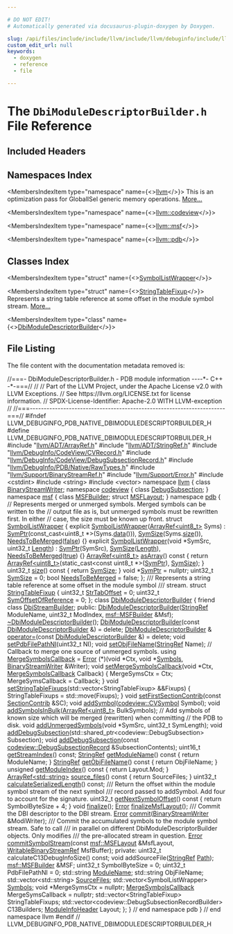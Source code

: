 ```yaml
---

# DO NOT EDIT!
# Automatically generated via docusaurus-plugin-doxygen by Doxygen.

slug: /api/files/include/include/llvm/include/llvm/debuginfo/include/llvm/debuginfo/pdb/include/llvm/debuginfo/pdb/native/dbimoduledescriptorbuilder-h
custom_edit_url: null
keywords:
  - doxygen
  - reference
  - file

---
```





# The `DbiModuleDescriptorBuilder.h` File Reference

<DoxygenPage pluginConfig={pluginConfig}>



## Included Headers

<IncludesList>
<IncludesListItem
  filePath="llvm/ADT/ArrayRef.h"
  permalink="/docs/api/files/include/include/llvm/include/llvm/adt/arrayref-h"
  isLocal="true" />
<IncludesListItem
  filePath="llvm/ADT/StringRef.h"
  permalink="/docs/api/files/include/include/llvm/include/llvm/adt/stringref-h"
  isLocal="true" />
<IncludesListItem
  filePath="llvm/DebugInfo/CodeView/CVRecord.h"
  permalink="/docs/api/files/include/include/llvm/include/llvm/debuginfo/include/llvm/debuginfo/codeview/cvrecord-h"
  isLocal="true" />
<IncludesListItem
  filePath="llvm/DebugInfo/CodeView/DebugSubsectionRecord.h"
  permalink="/docs/api/files/include/include/llvm/include/llvm/debuginfo/include/llvm/debuginfo/codeview/debugsubsectionrecord-h"
  isLocal="true" />
<IncludesListItem
  filePath="llvm/DebugInfo/PDB/Native/RawTypes.h"
  permalink="/docs/api/files/include/include/llvm/include/llvm/debuginfo/include/llvm/debuginfo/pdb/include/llvm/debuginfo/pdb/native/rawtypes-h"
  isLocal="true" />
<IncludesListItem
  filePath="llvm/Support/BinaryStreamRef.h"
  permalink="/docs/api/files/include/include/llvm/include/llvm/support/binarystreamref-h"
  isLocal="true" />
<IncludesListItem
  filePath="llvm/Support/Error.h"
  permalink="/docs/api/files/include/include/llvm/include/llvm/support/error-h"
  isLocal="true" />
<IncludesListItem
  filePath="cstdint"
  permalink=""
  isLocal="false" />
<IncludesListItem
  filePath="string"
  permalink=""
  isLocal="false" />
<IncludesListItem
  filePath="vector"
  permalink=""
  isLocal="false" />
</IncludesList>

## Namespaces Index

<MembersIndex>

<MembersIndexItem
  type="namespace"
  name={<><a href="/docs/api/namespaces/llvm">llvm</a></>}>
This is an optimization pass for GlobalISel generic memory operations. <a href="/docs/api/namespaces/llvm/#details">More...</a>
</MembersIndexItem>

<MembersIndexItem
  type="namespace"
  name={<><a href="/docs/api/namespaces/llvm/codeview">llvm::codeview</a></>}>
</MembersIndexItem>

<MembersIndexItem
  type="namespace"
  name={<><a href="/docs/api/namespaces/llvm/msf">llvm::msf</a></>}>
</MembersIndexItem>

<MembersIndexItem
  type="namespace"
  name={<><a href="/docs/api/namespaces/llvm/pdb">llvm::pdb</a></>}>
</MembersIndexItem>

</MembersIndex>

## Classes Index

<MembersIndex>

<MembersIndexItem
  type="struct"
  name={<><a href="/docs/api/structs/llvm/pdb/symbollistwrapper">SymbolListWrapper</a></>}>
</MembersIndexItem>

<MembersIndexItem
  type="struct"
  name={<><a href="/docs/api/structs/llvm/pdb/stringtablefixup">StringTableFixup</a></>}>
Represents a string table reference at some offset in the module symbol stream. <a href="/docs/api/structs/llvm/pdb/stringtablefixup/#details">More...</a>
</MembersIndexItem>

<MembersIndexItem
  type="class"
  name={<><a href="/docs/api/classes/llvm/pdb/dbimoduledescriptorbuilder">DbiModuleDescriptorBuilder</a></>}>
</MembersIndexItem>

</MembersIndex>


## File Listing

The file content with the documentation metadata removed is:

<ProgramListing>

<Link id="l00001" /><CodeLine lineNumber="1"><span class="doxyHighlightComment">//===- DbiModuleDescriptorBuilder.h - PDB module information ----&#42;- C++ -&#42;-===//</span></CodeLine>
<Link id="l00002" /><CodeLine lineNumber="2"><span class="doxyHighlightComment">//</span></CodeLine>
<Link id="l00003" /><CodeLine lineNumber="3"><span class="doxyHighlightComment">// Part of the LLVM Project, under the Apache License v2.0 with LLVM Exceptions.</span></CodeLine>
<Link id="l00004" /><CodeLine lineNumber="4"><span class="doxyHighlightComment">// See https://llvm.org/LICENSE.txt for license information.</span></CodeLine>
<Link id="l00005" /><CodeLine lineNumber="5"><span class="doxyHighlightComment">// SPDX-License-Identifier: Apache-2.0 WITH LLVM-exception</span></CodeLine>
<Link id="l00006" /><CodeLine lineNumber="6"><span class="doxyHighlightComment">//</span></CodeLine>
<Link id="l00007" /><CodeLine lineNumber="7"><span class="doxyHighlightComment">//===----------------------------------------------------------------------===//</span></CodeLine>
<Link id="l00008" /><CodeLine lineNumber="8"></CodeLine>
<Link id="l00009" /><CodeLine lineNumber="9"><span class="doxyHighlightPreprocessor">#ifndef LLVM&#95;DEBUGINFO&#95;PDB&#95;NATIVE&#95;DBIMODULEDESCRIPTORBUILDER&#95;H</span></CodeLine>
<Link id="l00010" /><CodeLine lineNumber="10"><span class="doxyHighlightPreprocessor">#define LLVM&#95;DEBUGINFO&#95;PDB&#95;NATIVE&#95;DBIMODULEDESCRIPTORBUILDER&#95;H</span></CodeLine>
<Link id="l00011" /><CodeLine lineNumber="11"></CodeLine>
<Link id="l00012" /><CodeLine lineNumber="12"><span class="doxyHighlightPreprocessor">#include &quot;<a href="/docs/api/files/include/include/llvm/include/llvm/adt/arrayref-h">llvm/ADT/ArrayRef.h</a>&quot;</span></CodeLine>
<Link id="l00013" /><CodeLine lineNumber="13"><span class="doxyHighlightPreprocessor">#include &quot;<a href="/docs/api/files/include/include/llvm/include/llvm/adt/stringref-h">llvm/ADT/StringRef.h</a>&quot;</span></CodeLine>
<Link id="l00014" /><CodeLine lineNumber="14"><span class="doxyHighlightPreprocessor">#include &quot;<a href="/docs/api/files/include/include/llvm/include/llvm/debuginfo/include/llvm/debuginfo/codeview/cvrecord-h">llvm/DebugInfo/CodeView/CVRecord.h</a>&quot;</span></CodeLine>
<Link id="l00015" /><CodeLine lineNumber="15"><span class="doxyHighlightPreprocessor">#include &quot;<a href="/docs/api/files/include/include/llvm/include/llvm/debuginfo/include/llvm/debuginfo/codeview/debugsubsectionrecord-h">llvm/DebugInfo/CodeView/DebugSubsectionRecord.h</a>&quot;</span></CodeLine>
<Link id="l00016" /><CodeLine lineNumber="16"><span class="doxyHighlightPreprocessor">#include &quot;<a href="/docs/api/files/include/include/llvm/include/llvm/debuginfo/include/llvm/debuginfo/pdb/include/llvm/debuginfo/pdb/native/rawtypes-h">llvm/DebugInfo/PDB/Native/RawTypes.h</a>&quot;</span></CodeLine>
<Link id="l00017" /><CodeLine lineNumber="17"><span class="doxyHighlightPreprocessor">#include &quot;<a href="/docs/api/files/include/include/llvm/include/llvm/support/binarystreamref-h">llvm/Support/BinaryStreamRef.h</a>&quot;</span></CodeLine>
<Link id="l00018" /><CodeLine lineNumber="18"><span class="doxyHighlightPreprocessor">#include &quot;<a href="/docs/api/files/include/include/llvm/include/llvm/support/error-h">llvm/Support/Error.h</a>&quot;</span></CodeLine>
<Link id="l00019" /><CodeLine lineNumber="19"><span class="doxyHighlightPreprocessor">#include &lt;cstdint&gt;</span></CodeLine>
<Link id="l00020" /><CodeLine lineNumber="20"><span class="doxyHighlightPreprocessor">#include &lt;string&gt;</span></CodeLine>
<Link id="l00021" /><CodeLine lineNumber="21"><span class="doxyHighlightPreprocessor">#include &lt;vector&gt;</span></CodeLine>
<Link id="l00022" /><CodeLine lineNumber="22"></CodeLine>
<Link id="l00023" /><CodeLine lineNumber="23"><span class="doxyHighlightKeyword">namespace </span><span class="doxyHighlight"><a href="/docs/api/namespaces/llvm">llvm</a> &#123;</span></CodeLine>
<Link id="l00024" /><CodeLine lineNumber="24"><span class="doxyHighlightKeyword">class </span><span class="doxyHighlight"><a href="/docs/api/classes/llvm/binarystreamwriter">BinaryStreamWriter</a>;</span></CodeLine>
<Link id="l00025" /><CodeLine lineNumber="25"><span class="doxyHighlightKeyword">namespace </span><span class="doxyHighlight"><a href="/docs/api/namespaces/llvm/codeview">codeview</a> &#123;</span></CodeLine>
<Link id="l00026" /><CodeLine lineNumber="26"><span class="doxyHighlightKeyword">class </span><span class="doxyHighlight"><a href="/docs/api/classes/llvm/codeview/debugsubsection">DebugSubsection</a>;</span></CodeLine>
<Link id="l00027" /><CodeLine lineNumber="27"><span class="doxyHighlight">&#125;</span></CodeLine>
<Link id="l00028" /><CodeLine lineNumber="28"></CodeLine>
<Link id="l00029" /><CodeLine lineNumber="29"><span class="doxyHighlightKeyword">namespace </span><span class="doxyHighlight"><a href="/docs/api/namespaces/llvm/msf">msf</a> &#123;</span></CodeLine>
<Link id="l00030" /><CodeLine lineNumber="30"><span class="doxyHighlightKeyword">class </span><span class="doxyHighlight"><a href="/docs/api/classes/llvm/msf/msfbuilder">MSFBuilder</a>;</span></CodeLine>
<Link id="l00031" /><CodeLine lineNumber="31"><span class="doxyHighlightKeyword">struct </span><span class="doxyHighlight"><a href="/docs/api/structs/llvm/msf/msflayout">MSFLayout</a>;</span></CodeLine>
<Link id="l00032" /><CodeLine lineNumber="32"><span class="doxyHighlight">&#125;</span></CodeLine>
<Link id="l00033" /><CodeLine lineNumber="33"><span class="doxyHighlightKeyword">namespace </span><span class="doxyHighlight"><a href="/docs/api/namespaces/llvm/pdb">pdb</a> &#123;</span></CodeLine>
<Link id="l00034" /><CodeLine lineNumber="34"></CodeLine>
<Link id="l00035" /><CodeLine lineNumber="35"><span class="doxyHighlightComment">// Represents merged or unmerged symbols. Merged symbols can be written to the</span></CodeLine>
<Link id="l00036" /><CodeLine lineNumber="36"><span class="doxyHighlightComment">// output file as is, but unmerged symbols must be rewritten first. In either</span></CodeLine>
<Link id="l00037" /><CodeLine lineNumber="37"><span class="doxyHighlightComment">// case, the size must be known up front.</span></CodeLine>
<Link id="l00038" /><CodeLine lineNumber="38" lineLink="/docs/api/structs/llvm/pdb/symbollistwrapper"><span class="doxyHighlightKeyword">struct </span><span class="doxyHighlight"><a href="/docs/api/structs/llvm/pdb/symbollistwrapper/#a6314140be196f431a2944cb39b664abb">SymbolListWrapper</a> &#123;</span></CodeLine>
<Link id="l00039" /><CodeLine lineNumber="39" lineLink="/docs/api/structs/llvm/pdb/symbollistwrapper/#a6314140be196f431a2944cb39b664abb"><span class="doxyHighlight">  </span><span class="doxyHighlightKeyword">explicit</span><span class="doxyHighlight"> <a href="/docs/api/structs/llvm/pdb/symbollistwrapper/#a6314140be196f431a2944cb39b664abb">SymbolListWrapper</a>(<a href="/docs/api/classes/llvm/arrayref">ArrayRef&lt;uint8&#95;t&gt;</a> Syms)</span></CodeLine>
<Link id="l00040" /><CodeLine lineNumber="40"><span class="doxyHighlight">      : <a href="/docs/api/structs/llvm/pdb/symbollistwrapper/#abe5a186e6eb51a7ca7c8253a5ad044d6">SymPtr</a>(const&#95;cast&lt;uint8&#95;t &#42;&gt;(Syms.<a href="/docs/api/files/lib/lib/codegen/staticdatasplitter-cpp/#ad2fefd8832b4b1ea3dbb1f621063bbff">data</a>())), <a href="/docs/api/structs/llvm/pdb/symbollistwrapper/#ae61815562911ed142fcf52cbb7c68f2d">SymSize</a>(Syms.<a href="/docs/api/structs/llvm/pdb/symbollistwrapper/#a1a1c584977e590bf816fba481b4c5276">size</a>()),</span></CodeLine>
<Link id="l00041" /><CodeLine lineNumber="41"><span class="doxyHighlight">        <a href="/docs/api/structs/llvm/pdb/symbollistwrapper/#aba0d826642d6ef92417a84721787fec6">NeedsToBeMerged</a>(<a href="/docs/api/namespaces/false">false</a>) &#123;&#125;</span></CodeLine>
<Link id="l00042" /><CodeLine lineNumber="42" lineLink="/docs/api/structs/llvm/pdb/symbollistwrapper/#a4d2e126de50f0e2d37145402349d9c98"><span class="doxyHighlight">  </span><span class="doxyHighlightKeyword">explicit</span><span class="doxyHighlight"> <a href="/docs/api/structs/llvm/pdb/symbollistwrapper/#a4d2e126de50f0e2d37145402349d9c98">SymbolListWrapper</a>(</span><span class="doxyHighlightKeywordType">void</span><span class="doxyHighlight"> &#42;SymSrc, uint32&#95;t <a href="/docs/api/namespaces/llvm/#a05f5b9a11bdcc5feba62899f95dcf878af6d9f1c7b49b7601fae6a545002a6763">Length</a>)</span></CodeLine>
<Link id="l00043" /><CodeLine lineNumber="43"><span class="doxyHighlight">      : <a href="/docs/api/structs/llvm/pdb/symbollistwrapper/#abe5a186e6eb51a7ca7c8253a5ad044d6">SymPtr</a>(SymSrc), <a href="/docs/api/structs/llvm/pdb/symbollistwrapper/#ae61815562911ed142fcf52cbb7c68f2d">SymSize</a>(<a href="/docs/api/namespaces/llvm/#a05f5b9a11bdcc5feba62899f95dcf878af6d9f1c7b49b7601fae6a545002a6763">Length</a>), <a href="/docs/api/structs/llvm/pdb/symbollistwrapper/#aba0d826642d6ef92417a84721787fec6">NeedsToBeMerged</a>(<a href="/docs/api/files/lib/lib/analysis/basicaliasanalysis-cpp/#af6d5cafbdfc5313e65d990120021a3ec">true</a>) &#123;&#125;</span></CodeLine>
<Link id="l00044" /><CodeLine lineNumber="44"></CodeLine>
<Link id="l00045" /><CodeLine lineNumber="45" lineLink="/docs/api/structs/llvm/pdb/symbollistwrapper/#a1e699730cd59ec7dd715c388750c852d"><span class="doxyHighlight">  <a href="/docs/api/classes/llvm/arrayref">ArrayRef&lt;uint8&#95;t&gt;</a> <a href="/docs/api/structs/llvm/pdb/symbollistwrapper/#a1e699730cd59ec7dd715c388750c852d">asArray</a>()</span><span class="doxyHighlightKeyword"> const </span><span class="doxyHighlight">&#123;</span></CodeLine>
<Link id="l00046" /><CodeLine lineNumber="46"><span class="doxyHighlight">    </span><span class="doxyHighlightKeywordFlow">return</span><span class="doxyHighlight"> <a href="/docs/api/classes/llvm/arrayref">ArrayRef&lt;uint8&#95;t&gt;</a>(</span><span class="doxyHighlightKeyword">static&#95;cast&lt;</span><span class="doxyHighlightKeyword">const </span><span class="doxyHighlight">uint8&#95;t &#42;</span><span class="doxyHighlightKeyword">&gt;</span><span class="doxyHighlight">(<a href="/docs/api/structs/llvm/pdb/symbollistwrapper/#abe5a186e6eb51a7ca7c8253a5ad044d6">SymPtr</a>), <a href="/docs/api/structs/llvm/pdb/symbollistwrapper/#ae61815562911ed142fcf52cbb7c68f2d">SymSize</a>);</span></CodeLine>
<Link id="l00047" /><CodeLine lineNumber="47"><span class="doxyHighlight">  &#125;</span></CodeLine>
<Link id="l00048" /><CodeLine lineNumber="48"></CodeLine>
<Link id="l00049" /><CodeLine lineNumber="49" lineLink="/docs/api/structs/llvm/pdb/symbollistwrapper/#a1a1c584977e590bf816fba481b4c5276"><span class="doxyHighlight">  uint32&#95;t <a href="/docs/api/structs/llvm/pdb/symbollistwrapper/#a1a1c584977e590bf816fba481b4c5276">size</a>()</span><span class="doxyHighlightKeyword"> const </span><span class="doxyHighlight">&#123; </span><span class="doxyHighlightKeywordFlow">return</span><span class="doxyHighlight"> <a href="/docs/api/structs/llvm/pdb/symbollistwrapper/#ae61815562911ed142fcf52cbb7c68f2d">SymSize</a>; &#125;</span></CodeLine>
<Link id="l00050" /><CodeLine lineNumber="50"></CodeLine>
<Link id="l00051" /><CodeLine lineNumber="51" lineLink="/docs/api/structs/llvm/pdb/symbollistwrapper/#abe5a186e6eb51a7ca7c8253a5ad044d6"><span class="doxyHighlight">  </span><span class="doxyHighlightKeywordType">void</span><span class="doxyHighlight"> &#42;<a href="/docs/api/structs/llvm/pdb/symbollistwrapper/#abe5a186e6eb51a7ca7c8253a5ad044d6">SymPtr</a> = </span><span class="doxyHighlightKeyword">nullptr</span><span class="doxyHighlight">;</span></CodeLine>
<Link id="l00052" /><CodeLine lineNumber="52" lineLink="/docs/api/structs/llvm/pdb/symbollistwrapper/#ae61815562911ed142fcf52cbb7c68f2d"><span class="doxyHighlight">  uint32&#95;t <a href="/docs/api/structs/llvm/pdb/symbollistwrapper/#ae61815562911ed142fcf52cbb7c68f2d">SymSize</a> = 0;</span></CodeLine>
<Link id="l00053" /><CodeLine lineNumber="53" lineLink="/docs/api/structs/llvm/pdb/symbollistwrapper/#aba0d826642d6ef92417a84721787fec6"><span class="doxyHighlight">  </span><span class="doxyHighlightKeywordType">bool</span><span class="doxyHighlight"> <a href="/docs/api/structs/llvm/pdb/symbollistwrapper/#aba0d826642d6ef92417a84721787fec6">NeedsToBeMerged</a> = </span><span class="doxyHighlightKeyword">false</span><span class="doxyHighlight">;</span></CodeLine>
<Link id="l00054" /><CodeLine lineNumber="54"><span class="doxyHighlight">&#125;;</span></CodeLine>
<Link id="l00055" /><CodeLine lineNumber="55"></CodeLine>
<Link id="l00056" /><CodeLine lineNumber="56"><span class="doxyHighlightComment">/// Represents a string table reference at some offset in the module symbol</span></CodeLine>
<Link id="l00057" /><CodeLine lineNumber="57"><span class="doxyHighlightComment">/// stream.</span></CodeLine>
<Link id="l00058" /><CodeLine lineNumber="58" lineLink="/docs/api/structs/llvm/pdb/stringtablefixup"><span class="doxyHighlightKeyword">struct </span><span class="doxyHighlight"><a href="/docs/api/structs/llvm/pdb/stringtablefixup">StringTableFixup</a> &#123;</span></CodeLine>
<Link id="l00059" /><CodeLine lineNumber="59" lineLink="/docs/api/structs/llvm/pdb/stringtablefixup/#a226a19735b3be3ff38d5ae95da606108"><span class="doxyHighlight">  uint32&#95;t <a href="/docs/api/structs/llvm/pdb/stringtablefixup/#a226a19735b3be3ff38d5ae95da606108">StrTabOffset</a> = 0;</span></CodeLine>
<Link id="l00060" /><CodeLine lineNumber="60" lineLink="/docs/api/structs/llvm/pdb/stringtablefixup/#a3a64dd7b0f268987cf55fba516b71c44"><span class="doxyHighlight">  uint32&#95;t <a href="/docs/api/structs/llvm/pdb/stringtablefixup/#a3a64dd7b0f268987cf55fba516b71c44">SymOffsetOfReference</a> = 0;</span></CodeLine>
<Link id="l00061" /><CodeLine lineNumber="61"><span class="doxyHighlight">&#125;;</span></CodeLine>
<Link id="l00062" /><CodeLine lineNumber="62"></CodeLine>
<Link id="l00063" /><CodeLine lineNumber="63" lineLink="/docs/api/classes/llvm/pdb/dbimoduledescriptorbuilder"><span class="doxyHighlightKeyword">class </span><span class="doxyHighlight"><a href="/docs/api/classes/llvm/pdb/dbimoduledescriptorbuilder/#ae106e6cbfbebca0bbde8d971ead6548c">DbiModuleDescriptorBuilder</a> &#123;</span></CodeLine>
<Link id="l00064" /><CodeLine lineNumber="64" lineLink="/docs/api/classes/llvm/pdb/dbimoduledescriptorbuilder/#ab7ff385d39f9ca4b059715f2fbd72cd9"><span class="doxyHighlight">  </span><span class="doxyHighlightKeyword">friend</span><span class="doxyHighlight"> </span><span class="doxyHighlightKeyword">class </span><span class="doxyHighlight"><a href="/docs/api/classes/llvm/pdb/dbimoduledescriptorbuilder/#ab7ff385d39f9ca4b059715f2fbd72cd9">DbiStreamBuilder</a>;</span></CodeLine>
<Link id="l00065" /><CodeLine lineNumber="65"></CodeLine>
<Link id="l00066" /><CodeLine lineNumber="66"><span class="doxyHighlightKeyword">public</span><span class="doxyHighlight">:</span></CodeLine>
<Link id="l00067" /><CodeLine lineNumber="67"><span class="doxyHighlight">  <a href="/docs/api/classes/llvm/pdb/dbimoduledescriptorbuilder/#ae106e6cbfbebca0bbde8d971ead6548c">DbiModuleDescriptorBuilder</a>(<a href="/docs/api/classes/llvm/stringref">StringRef</a> ModuleName, uint32&#95;t ModIndex,</span></CodeLine>
<Link id="l00068" /><CodeLine lineNumber="68"><span class="doxyHighlight">                             <a href="/docs/api/classes/llvm/msf/msfbuilder">msf::MSFBuilder</a> &amp;Msf);</span></CodeLine>
<Link id="l00069" /><CodeLine lineNumber="69" lineLink="/docs/api/classes/llvm/pdb/dbimoduledescriptorbuilder/#a0e0869d2136f5737433990695f0b46c9"><span class="doxyHighlight">  <a href="/docs/api/classes/llvm/pdb/dbimoduledescriptorbuilder/#a0e0869d2136f5737433990695f0b46c9">~DbiModuleDescriptorBuilder</a>();</span></CodeLine>
<Link id="l00070" /><CodeLine lineNumber="70"></CodeLine>
<Link id="l00071" /><CodeLine lineNumber="71" lineLink="/docs/api/classes/llvm/pdb/dbimoduledescriptorbuilder/#ac131b38b56623113207b6a1972159c54"><span class="doxyHighlight">  <a href="/docs/api/classes/llvm/pdb/dbimoduledescriptorbuilder/#ac131b38b56623113207b6a1972159c54">DbiModuleDescriptorBuilder</a>(</span><span class="doxyHighlightKeyword">const</span><span class="doxyHighlight"> <a href="/docs/api/classes/llvm/pdb/dbimoduledescriptorbuilder/#ae106e6cbfbebca0bbde8d971ead6548c">DbiModuleDescriptorBuilder</a> &amp;) = </span><span class="doxyHighlightKeyword">delete</span><span class="doxyHighlight">;</span></CodeLine>
<Link id="l00072" /><CodeLine lineNumber="72"><span class="doxyHighlight">  <a href="/docs/api/classes/llvm/pdb/dbimoduledescriptorbuilder/#ae106e6cbfbebca0bbde8d971ead6548c">DbiModuleDescriptorBuilder</a> &amp;</span></CodeLine>
<Link id="l00073" /><CodeLine lineNumber="73" lineLink="/docs/api/classes/llvm/pdb/dbimoduledescriptorbuilder/#a9adc7ee357cc6f45189bfec49e9029d6"><span class="doxyHighlight">  <a href="/docs/api/classes/llvm/pdb/dbimoduledescriptorbuilder/#a9adc7ee357cc6f45189bfec49e9029d6">operator=</a>(</span><span class="doxyHighlightKeyword">const</span><span class="doxyHighlight"> <a href="/docs/api/classes/llvm/pdb/dbimoduledescriptorbuilder/#ae106e6cbfbebca0bbde8d971ead6548c">DbiModuleDescriptorBuilder</a> &amp;) = </span><span class="doxyHighlightKeyword">delete</span><span class="doxyHighlight">;</span></CodeLine>
<Link id="l00074" /><CodeLine lineNumber="74"></CodeLine>
<Link id="l00075" /><CodeLine lineNumber="75"><span class="doxyHighlight">  </span><span class="doxyHighlightKeywordType">void</span><span class="doxyHighlight"> <a href="/docs/api/classes/llvm/pdb/dbimoduledescriptorbuilder/#a61f920efff53be378eee2a5f9b821e1c">setPdbFilePathNI</a>(uint32&#95;t NI);</span></CodeLine>
<Link id="l00076" /><CodeLine lineNumber="76"><span class="doxyHighlight">  </span><span class="doxyHighlightKeywordType">void</span><span class="doxyHighlight"> <a href="/docs/api/classes/llvm/pdb/dbimoduledescriptorbuilder/#a0862d122536fb01737209ff29ea7973c">setObjFileName</a>(<a href="/docs/api/classes/llvm/stringref">StringRef</a> Name);</span></CodeLine>
<Link id="l00077" /><CodeLine lineNumber="77"></CodeLine>
<Link id="l00078" /><CodeLine lineNumber="78"><span class="doxyHighlight">  </span><span class="doxyHighlightComment">// Callback to merge one source of unmerged symbols.</span></CodeLine>
<Link id="l00079" /><CodeLine lineNumber="79" lineLink="/docs/api/classes/llvm/pdb/dbimoduledescriptorbuilder/#a8f44fd07ed14812051c2ca7faece78f3"><span class="doxyHighlight">  </span><span class="doxyHighlightKeyword">using </span><span class="doxyHighlight"><a href="/docs/api/classes/llvm/pdb/dbimoduledescriptorbuilder/#a8f44fd07ed14812051c2ca7faece78f3">MergeSymbolsCallback</a> = <a href="/docs/api/namespaces/llvm/#ac226f3d2b9ca090171a8e0a8cb92c343a902b0d55fddef6f8d651fe1035b7d4bd">Error</a> (&#42;)(</span><span class="doxyHighlightKeywordType">void</span><span class="doxyHighlight"> &#42;Ctx, </span><span class="doxyHighlightKeywordType">void</span><span class="doxyHighlight"> &#42;<a href="/docs/api/namespaces/llvm/pdb/#a2632601eef2a7254d0d50e82ba2ab620a5214a8a633c296d1d9d504fc54556692">Symbols</a>,</span></CodeLine>
<Link id="l00080" /><CodeLine lineNumber="80"><span class="doxyHighlight">                                         <a href="/docs/api/classes/llvm/binarystreamwriter">BinaryStreamWriter</a> &amp;Writer);</span></CodeLine>
<Link id="l00081" /><CodeLine lineNumber="81"></CodeLine>
<Link id="l00082" /><CodeLine lineNumber="82" lineLink="/docs/api/classes/llvm/pdb/dbimoduledescriptorbuilder/#ab21ba596a89fe332612da0fd7089c39f"><span class="doxyHighlight">  </span><span class="doxyHighlightKeywordType">void</span><span class="doxyHighlight"> <a href="/docs/api/classes/llvm/pdb/dbimoduledescriptorbuilder/#ab21ba596a89fe332612da0fd7089c39f">setMergeSymbolsCallback</a>(</span><span class="doxyHighlightKeywordType">void</span><span class="doxyHighlight"> &#42;Ctx, <a href="/docs/api/classes/llvm/pdb/dbimoduledescriptorbuilder/#a8f44fd07ed14812051c2ca7faece78f3">MergeSymbolsCallback</a> Callback) &#123;</span></CodeLine>
<Link id="l00083" /><CodeLine lineNumber="83"><span class="doxyHighlight">    MergeSymsCtx = Ctx;</span></CodeLine>
<Link id="l00084" /><CodeLine lineNumber="84"><span class="doxyHighlight">    MergeSymsCallback = Callback;</span></CodeLine>
<Link id="l00085" /><CodeLine lineNumber="85"><span class="doxyHighlight">  &#125;</span></CodeLine>
<Link id="l00086" /><CodeLine lineNumber="86"></CodeLine>
<Link id="l00087" /><CodeLine lineNumber="87" lineLink="/docs/api/classes/llvm/pdb/dbimoduledescriptorbuilder/#ae9f5cfd47026f4ee98282b7ecff4fe2b"><span class="doxyHighlight">  </span><span class="doxyHighlightKeywordType">void</span><span class="doxyHighlight"> <a href="/docs/api/classes/llvm/pdb/dbimoduledescriptorbuilder/#ae9f5cfd47026f4ee98282b7ecff4fe2b">setStringTableFixups</a>(std::vector&lt;StringTableFixup&gt; &amp;&amp;Fixups) &#123;</span></CodeLine>
<Link id="l00088" /><CodeLine lineNumber="88"><span class="doxyHighlight">    StringTableFixups = std::move(Fixups);</span></CodeLine>
<Link id="l00089" /><CodeLine lineNumber="89"><span class="doxyHighlight">  &#125;</span></CodeLine>
<Link id="l00090" /><CodeLine lineNumber="90"></CodeLine>
<Link id="l00091" /><CodeLine lineNumber="91"><span class="doxyHighlight">  </span><span class="doxyHighlightKeywordType">void</span><span class="doxyHighlight"> <a href="/docs/api/classes/llvm/pdb/dbimoduledescriptorbuilder/#a11011d64ded880e838310c28a8c9ec01">setFirstSectionContrib</a>(</span><span class="doxyHighlightKeyword">const</span><span class="doxyHighlight"> <a href="/docs/api/structs/llvm/pdb/sectioncontrib">SectionContrib</a> &amp;SC);</span></CodeLine>
<Link id="l00092" /><CodeLine lineNumber="92"><span class="doxyHighlight">  </span><span class="doxyHighlightKeywordType">void</span><span class="doxyHighlight"> <a href="/docs/api/classes/llvm/pdb/dbimoduledescriptorbuilder/#a5a47c7f35e5f3c346ef535a0bc1ec09c">addSymbol</a>(<a href="/docs/api/namespaces/llvm/codeview/#a5cc6234b75e6212142e2a91d34af146f">codeview::CVSymbol</a> Symbol);</span></CodeLine>
<Link id="l00093" /><CodeLine lineNumber="93"><span class="doxyHighlight">  </span><span class="doxyHighlightKeywordType">void</span><span class="doxyHighlight"> <a href="/docs/api/classes/llvm/pdb/dbimoduledescriptorbuilder/#adf31b047847bd798a010f641466ae838">addSymbolsInBulk</a>(<a href="/docs/api/classes/llvm/arrayref">ArrayRef&lt;uint8&#95;t&gt;</a> BulkSymbols);</span></CodeLine>
<Link id="l00094" /><CodeLine lineNumber="94"></CodeLine>
<Link id="l00095" /><CodeLine lineNumber="95"><span class="doxyHighlight">  </span><span class="doxyHighlightComment">// Add symbols of known size which will be merged (rewritten) when committing</span></CodeLine>
<Link id="l00096" /><CodeLine lineNumber="96"><span class="doxyHighlight">  </span><span class="doxyHighlightComment">// the PDB to disk.</span></CodeLine>
<Link id="l00097" /><CodeLine lineNumber="97"><span class="doxyHighlight">  </span><span class="doxyHighlightKeywordType">void</span><span class="doxyHighlight"> <a href="/docs/api/classes/llvm/pdb/dbimoduledescriptorbuilder/#a004400e73c42138ebc322703d5352914">addUnmergedSymbols</a>(</span><span class="doxyHighlightKeywordType">void</span><span class="doxyHighlight"> &#42;SymSrc, uint32&#95;t SymLength);</span></CodeLine>
<Link id="l00098" /><CodeLine lineNumber="98"></CodeLine>
<Link id="l00099" /><CodeLine lineNumber="99"><span class="doxyHighlight">  </span><span class="doxyHighlightKeywordType">void</span></CodeLine>
<Link id="l00100" /><CodeLine lineNumber="100" lineLink="/docs/api/classes/llvm/pdb/dbimoduledescriptorbuilder/#a0a34d5732ea4086a2a87041c83846667"><span class="doxyHighlight">  <a href="/docs/api/classes/llvm/pdb/dbimoduledescriptorbuilder/#a0a34d5732ea4086a2a87041c83846667">addDebugSubsection</a>(std::shared&#95;ptr&lt;codeview::DebugSubsection&gt; Subsection);</span></CodeLine>
<Link id="l00101" /><CodeLine lineNumber="101"></CodeLine>
<Link id="l00102" /><CodeLine lineNumber="102"><span class="doxyHighlight">  </span><span class="doxyHighlightKeywordType">void</span></CodeLine>
<Link id="l00103" /><CodeLine lineNumber="103"><span class="doxyHighlight">  <a href="/docs/api/classes/llvm/pdb/dbimoduledescriptorbuilder/#a0a34d5732ea4086a2a87041c83846667">addDebugSubsection</a>(</span><span class="doxyHighlightKeyword">const</span><span class="doxyHighlight"> <a href="/docs/api/classes/llvm/codeview/debugsubsectionrecord">codeview::DebugSubsectionRecord</a> &amp;SubsectionContents);</span></CodeLine>
<Link id="l00104" /><CodeLine lineNumber="104"></CodeLine>
<Link id="l00105" /><CodeLine lineNumber="105"><span class="doxyHighlight">  uint16&#95;t <a href="/docs/api/classes/llvm/pdb/dbimoduledescriptorbuilder/#a2e396981e7abadccc05b94490d77637d">getStreamIndex</a>() </span><span class="doxyHighlightKeyword">const</span><span class="doxyHighlight">;</span></CodeLine>
<Link id="l00106" /><CodeLine lineNumber="106" lineLink="/docs/api/classes/llvm/pdb/dbimoduledescriptorbuilder/#a080b9d2c81f76ca5dad45294893496e7"><span class="doxyHighlight">  <a href="/docs/api/classes/llvm/stringref">StringRef</a> <a href="/docs/api/classes/llvm/pdb/dbimoduledescriptorbuilder/#a080b9d2c81f76ca5dad45294893496e7">getModuleName</a>()</span><span class="doxyHighlightKeyword"> const </span><span class="doxyHighlight">&#123; </span><span class="doxyHighlightKeywordFlow">return</span><span class="doxyHighlight"> ModuleName; &#125;</span></CodeLine>
<Link id="l00107" /><CodeLine lineNumber="107" lineLink="/docs/api/classes/llvm/pdb/dbimoduledescriptorbuilder/#ada88e905a318fae14d5807493f052b9d"><span class="doxyHighlight">  <a href="/docs/api/classes/llvm/stringref">StringRef</a> <a href="/docs/api/classes/llvm/pdb/dbimoduledescriptorbuilder/#ada88e905a318fae14d5807493f052b9d">getObjFileName</a>()</span><span class="doxyHighlightKeyword"> const </span><span class="doxyHighlight">&#123; </span><span class="doxyHighlightKeywordFlow">return</span><span class="doxyHighlight"> ObjFileName; &#125;</span></CodeLine>
<Link id="l00108" /><CodeLine lineNumber="108"></CodeLine>
<Link id="l00109" /><CodeLine lineNumber="109" lineLink="/docs/api/classes/llvm/pdb/dbimoduledescriptorbuilder/#a0cbb7d429f69ca1c1727e25ea2212ec2"><span class="doxyHighlight">  </span><span class="doxyHighlightKeywordType">unsigned</span><span class="doxyHighlight"> <a href="/docs/api/classes/llvm/pdb/dbimoduledescriptorbuilder/#a0cbb7d429f69ca1c1727e25ea2212ec2">getModuleIndex</a>()</span><span class="doxyHighlightKeyword"> const </span><span class="doxyHighlight">&#123; </span><span class="doxyHighlightKeywordFlow">return</span><span class="doxyHighlight"> Layout.Mod; &#125;</span></CodeLine>
<Link id="l00110" /><CodeLine lineNumber="110"></CodeLine>
<Link id="l00111" /><CodeLine lineNumber="111" lineLink="/docs/api/classes/llvm/pdb/dbimoduledescriptorbuilder/#a7f4bd7dbd34dfb54b79a30eafb89b69f"><span class="doxyHighlight">  <a href="/docs/api/classes/llvm/arrayref">ArrayRef&lt;std::string&gt;</a> <a href="/docs/api/classes/llvm/pdb/dbimoduledescriptorbuilder/#a7f4bd7dbd34dfb54b79a30eafb89b69f">source&#95;files</a>()</span><span class="doxyHighlightKeyword"> const </span><span class="doxyHighlight">&#123; </span><span class="doxyHighlightKeywordFlow">return</span><span class="doxyHighlight"> SourceFiles; &#125;</span></CodeLine>
<Link id="l00112" /><CodeLine lineNumber="112"></CodeLine>
<Link id="l00113" /><CodeLine lineNumber="113"><span class="doxyHighlight">  uint32&#95;t <a href="/docs/api/classes/llvm/pdb/dbimoduledescriptorbuilder/#ae948d699c821c44d8acc1366ebdf0a6a">calculateSerializedLength</a>() </span><span class="doxyHighlightKeyword">const</span><span class="doxyHighlight">;</span></CodeLine>
<Link id="l00114" /><CodeLine lineNumber="114"></CodeLine>
<Link id="l00115" /><CodeLine lineNumber="115"><span class="doxyHighlightComment">  /// Return the offset within the module symbol stream of the next symbol</span></CodeLine>
<Link id="l00116" /><CodeLine lineNumber="116"><span class="doxyHighlightComment">  /// record passed to addSymbol. Add four to account for the signature.</span></CodeLine>
<Link id="l00117" /><CodeLine lineNumber="117" lineLink="/docs/api/classes/llvm/pdb/dbimoduledescriptorbuilder/#aba14d3cb9123cc6ce9f6076cc7db5ae3"><span class="doxyHighlight">  uint32&#95;t <a href="/docs/api/classes/llvm/pdb/dbimoduledescriptorbuilder/#aba14d3cb9123cc6ce9f6076cc7db5ae3">getNextSymbolOffset</a>()</span><span class="doxyHighlightKeyword"> const </span><span class="doxyHighlight">&#123; </span><span class="doxyHighlightKeywordFlow">return</span><span class="doxyHighlight"> SymbolByteSize + 4; &#125;</span></CodeLine>
<Link id="l00118" /><CodeLine lineNumber="118"></CodeLine>
<Link id="l00119" /><CodeLine lineNumber="119"><span class="doxyHighlight">  </span><span class="doxyHighlightKeywordType">void</span><span class="doxyHighlight"> <a href="/docs/api/classes/llvm/pdb/dbimoduledescriptorbuilder/#a25ccf87123c96f6a09135fc3086129ff">finalize</a>();</span></CodeLine>
<Link id="l00120" /><CodeLine lineNumber="120"><span class="doxyHighlight">  <a href="/docs/api/classes/llvm/error">Error</a> <a href="/docs/api/classes/llvm/pdb/dbimoduledescriptorbuilder/#a161421bb3fa6eba78090ad09df0b1c37">finalizeMsfLayout</a>();</span></CodeLine>
<Link id="l00121" /><CodeLine lineNumber="121"></CodeLine>
<Link id="l00122" /><CodeLine lineNumber="122"><span class="doxyHighlightComment">  /// Commit the DBI descriptor to the DBI stream.</span></CodeLine>
<Link id="l00123" /><CodeLine lineNumber="123"><span class="doxyHighlight">  <a href="/docs/api/classes/llvm/error">Error</a> <a href="/docs/api/classes/llvm/pdb/dbimoduledescriptorbuilder/#a7df39993912ff56cb17c9f21d2a83455">commit</a>(<a href="/docs/api/classes/llvm/binarystreamwriter">BinaryStreamWriter</a> &amp;ModiWriter);</span></CodeLine>
<Link id="l00124" /><CodeLine lineNumber="124"></CodeLine>
<Link id="l00125" /><CodeLine lineNumber="125"><span class="doxyHighlightComment">  /// Commit the accumulated symbols to the module symbol stream. Safe to call</span></CodeLine>
<Link id="l00126" /><CodeLine lineNumber="126"><span class="doxyHighlightComment">  /// in parallel on different DbiModuleDescriptorBuilder objects. Only modifies</span></CodeLine>
<Link id="l00127" /><CodeLine lineNumber="127"><span class="doxyHighlightComment">  /// the pre-allocated stream in question.</span></CodeLine>
<Link id="l00128" /><CodeLine lineNumber="128"><span class="doxyHighlight">  <a href="/docs/api/classes/llvm/error">Error</a> <a href="/docs/api/classes/llvm/pdb/dbimoduledescriptorbuilder/#a76899fd759b150059d1a8d2b2b475c78">commitSymbolStream</a>(</span><span class="doxyHighlightKeyword">const</span><span class="doxyHighlight"> <a href="/docs/api/structs/llvm/msf/msflayout">msf::MSFLayout</a> &amp;MsfLayout,</span></CodeLine>
<Link id="l00129" /><CodeLine lineNumber="129"><span class="doxyHighlight">                           <a href="/docs/api/classes/llvm/writablebinarystreamref">WritableBinaryStreamRef</a> MsfBuffer);</span></CodeLine>
<Link id="l00130" /><CodeLine lineNumber="130"></CodeLine>
<Link id="l00131" /><CodeLine lineNumber="131"><span class="doxyHighlightKeyword">private</span><span class="doxyHighlight">:</span></CodeLine>
<Link id="l00132" /><CodeLine lineNumber="132"><span class="doxyHighlight">  uint32&#95;t calculateC13DebugInfoSize() </span><span class="doxyHighlightKeyword">const</span><span class="doxyHighlight">;</span></CodeLine>
<Link id="l00133" /><CodeLine lineNumber="133"></CodeLine>
<Link id="l00134" /><CodeLine lineNumber="134"><span class="doxyHighlight">  </span><span class="doxyHighlightKeywordType">void</span><span class="doxyHighlight"> addSourceFile(<a href="/docs/api/classes/llvm/stringref">StringRef</a> <a href="/docs/api/namespaces/llvm/pdb/#ac10322dc19a928c2dbb83ec9689dc23caac70412e939d72a9234cdebb1af5867b">Path</a>);</span></CodeLine>
<Link id="l00135" /><CodeLine lineNumber="135"><span class="doxyHighlight">  <a href="/docs/api/classes/llvm/msf/msfbuilder">msf::MSFBuilder</a> &amp;MSF;</span></CodeLine>
<Link id="l00136" /><CodeLine lineNumber="136"></CodeLine>
<Link id="l00137" /><CodeLine lineNumber="137"><span class="doxyHighlight">  uint32&#95;t SymbolByteSize = 0;</span></CodeLine>
<Link id="l00138" /><CodeLine lineNumber="138"><span class="doxyHighlight">  uint32&#95;t PdbFilePathNI = 0;</span></CodeLine>
<Link id="l00139" /><CodeLine lineNumber="139"><span class="doxyHighlight">  std::string <a href="/docs/api/structs/modulename">ModuleName</a>;</span></CodeLine>
<Link id="l00140" /><CodeLine lineNumber="140"><span class="doxyHighlight">  std::string ObjFileName;</span></CodeLine>
<Link id="l00141" /><CodeLine lineNumber="141"><span class="doxyHighlight">  std::vector&lt;std::string&gt; <a href="/docs/api/namespaces/llvm/pdb/#a2632601eef2a7254d0d50e82ba2ab620aaa2d3b360b4d1dc7c4cbaa133b035e70">SourceFiles</a>;</span></CodeLine>
<Link id="l00142" /><CodeLine lineNumber="142"><span class="doxyHighlight">  std::vector&lt;SymbolListWrapper&gt; <a href="/docs/api/namespaces/llvm/pdb/#a2632601eef2a7254d0d50e82ba2ab620a5214a8a633c296d1d9d504fc54556692">Symbols</a>;</span></CodeLine>
<Link id="l00143" /><CodeLine lineNumber="143"></CodeLine>
<Link id="l00144" /><CodeLine lineNumber="144"><span class="doxyHighlight">  </span><span class="doxyHighlightKeywordType">void</span><span class="doxyHighlight"> &#42;MergeSymsCtx = </span><span class="doxyHighlightKeyword">nullptr</span><span class="doxyHighlight">;</span></CodeLine>
<Link id="l00145" /><CodeLine lineNumber="145"><span class="doxyHighlight">  <a href="/docs/api/classes/llvm/pdb/dbimoduledescriptorbuilder/#a8f44fd07ed14812051c2ca7faece78f3">MergeSymbolsCallback</a> MergeSymsCallback = </span><span class="doxyHighlightKeyword">nullptr</span><span class="doxyHighlight">;</span></CodeLine>
<Link id="l00146" /><CodeLine lineNumber="146"></CodeLine>
<Link id="l00147" /><CodeLine lineNumber="147"><span class="doxyHighlight">  std::vector&lt;StringTableFixup&gt; StringTableFixups;</span></CodeLine>
<Link id="l00148" /><CodeLine lineNumber="148"></CodeLine>
<Link id="l00149" /><CodeLine lineNumber="149"><span class="doxyHighlight">  std::vector&lt;codeview::DebugSubsectionRecordBuilder&gt; C13Builders;</span></CodeLine>
<Link id="l00150" /><CodeLine lineNumber="150"></CodeLine>
<Link id="l00151" /><CodeLine lineNumber="151"><span class="doxyHighlight">  <a href="/docs/api/structs/llvm/pdb/moduleinfoheader">ModuleInfoHeader</a> Layout;</span></CodeLine>
<Link id="l00152" /><CodeLine lineNumber="152"><span class="doxyHighlight">&#125;;</span></CodeLine>
<Link id="l00153" /><CodeLine lineNumber="153"></CodeLine>
<Link id="l00154" /><CodeLine lineNumber="154"><span class="doxyHighlight">&#125; </span><span class="doxyHighlightComment">// end namespace pdb</span></CodeLine>
<Link id="l00155" /><CodeLine lineNumber="155"></CodeLine>
<Link id="l00156" /><CodeLine lineNumber="156"><span class="doxyHighlight">&#125; </span><span class="doxyHighlightComment">// end namespace llvm</span></CodeLine>
<Link id="l00157" /><CodeLine lineNumber="157"></CodeLine>
<Link id="l00158" /><CodeLine lineNumber="158"><span class="doxyHighlightPreprocessor">#endif </span><span class="doxyHighlightComment">// LLVM&#95;DEBUGINFO&#95;PDB&#95;NATIVE&#95;DBIMODULEDESCRIPTORBUILDER&#95;H</span></CodeLine>

</ProgramListing>


</DoxygenPage>
